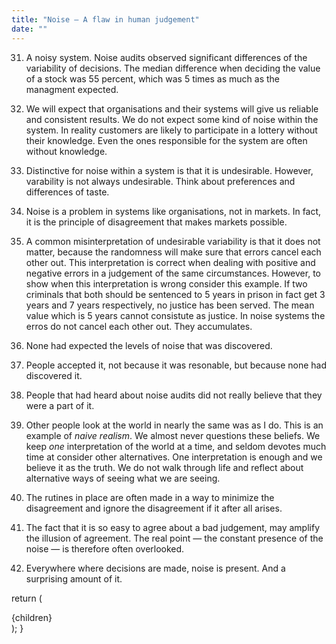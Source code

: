 ```yaml
---
title: "Noise — A flaw in human judgement"
date: ""
---
```


31. A noisy system. Noise audits observed significant differences of the variability of decisions. The median difference when deciding the value of a stock was 55 percent, which was 5 times as much as the managment expected.

32. We will expect that organisations and their systems will give us reliable and consistent results. We do not expect some kind of noise within the system. In reality customers are likely to participate in a lottery without their knowledge. Even the ones responsible for the system are often without knowledge.

33. Distinctive for noise within a system is that it is undesirable. However, varability is not always undesirable. Think about preferences and differences of taste.

34. Noise is a problem in systems like organisations, not in markets. In fact, it is the principle of disagreement that makes markets possible.

35. A common misinterpretation of undesirable variability is that it does not matter, because the randomness will make sure that errors cancel each other out. This interpretation is correct when dealing with positive and negative errors in a judgement of the same circumstances. However, to show when this interpretation is wrong consider this example. If two criminals that both should be sentenced to 5 years in prison in fact get 3 years and 7 years respectively, no justice has been served. The mean value which is 5 years cannot consistute as justice. In noise systems the erros do not cancel each other out. They accumulates.

36. None had expected the levels of noise that was discovered.

37. People accepted it, not because it was resonable, but because none had discovered it.

38. People that had heard about noise audits did not really believe that they were a part of it.

39. Other people look at the world in nearly the same was as I do. This is an example of _naive realism_. We almost never questions these beliefs. We keep _one_ interpretation of the world at a time, and seldom devotes much time at consider other alternatives. One interpretation is enough and we believe it as the truth. We do not walk through life and reflect about alternative ways of seeing what we are seeing.

40. The rutines in place are often made in a way to minimize the disagreement and ignore the disagreement if it after all arises.

41. The fact that it is so easy to agree about a bad judgement, may amplify the illusion of agreement. The real point — the constant presence of the noise — is therefore often overlooked.

42. Everywhere where decisions are made, noise is present. And a surprising amount of it.

  return (
    <Page active="reading">
      <div className="content">{children}</div>
    </Page>
  );
}
